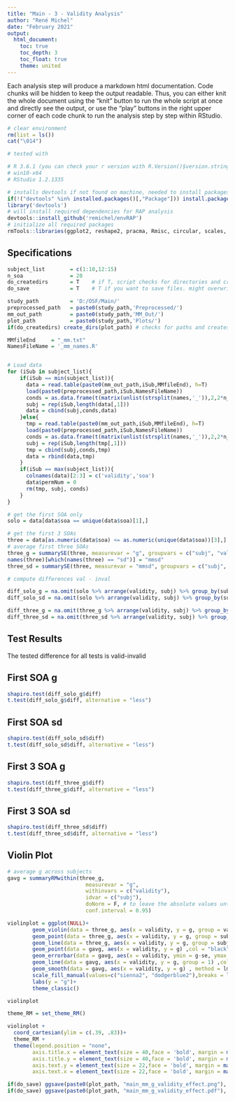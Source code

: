 ```yaml
---
title: "Main - 3 - Validity Analysis"
author: "René Michel"
date: "February 2021"
output: 
  html_document:
    toc: true
    toc_depth: 3
    toc_float: true
    theme: united
---
```


Each analysis step will produce a markdown html documentation. Code chunks will be hidden to keep the output readable. Thus, you can either knit the whole document using the "knit" button to run the whole script at once and directly see the output, or use the "play" buttons in the right upper corner of each code chunk to run the analysis step by step within RStudio.

```r
# clear environment
rm(list = ls())
cat("\014")
```

```r

# tested with 

# R 3.6.1 (you can check your r version with R.Version()$version.string)
# win10-x64
# RStudio 1.2.1335

# installs devtools if not found on machine, needed to install packages from github
if(!("devtools" %in% installed.packages()[,"Package"])) install.packages('devtools')
library('devtools')
# will install required dependencies for RAP analysis
devtools::install_github('remichel/envRAP') 
# initialize all required packages
rmTools::libraries(ggplot2, reshape2, pracma, Rmisc, circular, scales, R.matlab, dplyr, stats, lattice, car, rmTools, knitr, kableExtra) 
```

## Specifications

```r
subject_list        = c(1:10,12:15)
n_soa               = 20 
do_createdirs       = T    # if T, script checks for directories and creates them if necessary
do_save             = T    # T if you want to save files. might overwrite existing datafiles
```


```r
study_path          = 'D:/OSF/Main/'
preprocessed_path   = paste0(study_path,'Preprocessed/')
mm_out_path         = paste0(study_path,'MM_Out/') 
plot_path           = paste0(study_path,'Plots/')
if(do_createdirs) create_dirs(plot_path) # checks for paths and creates them if missing
```

```r

MMfileEnd     = "_mm.txt"
NamesFileName = '_mm_names.R'


# Load data 
for (iSub in subject_list){
    if(iSub == min(subject_list)){
      data = read.table(paste0(mm_out_path,iSub,MMfileEnd), h=T)
      load(paste0(preprocessed_path,iSub,NamesFileName))
      conds = as.data.frame(t(matrix(unlist(strsplit(names,'_')),2,2*n_soa)))
      subj = rep(iSub,length(data[,1]))
      data = cbind(subj,conds,data)
    }else{
      tmp = read.table(paste0(mm_out_path,iSub,MMfileEnd), h=T)
      load(paste0(preprocessed_path,iSub,NamesFileName))
      conds = as.data.frame(t(matrix(unlist(strsplit(names,'_')),2,2*n_soa)))
      subj = rep(iSub,length(tmp[,1]))
      tmp = cbind(subj,conds,tmp)
      data = rbind(data,tmp)
    }
    if(iSub == max(subject_list)){
      colnames(data)[2:3] = c('validity','soa')
      data$permNum = 0
      rm(tmp, subj, conds)
    }
}

```


```r

# get the first SOA only
solo = data[data$soa == unique(data$soa)[1],]

# get the first 3 SOAs
three = data[as.numeric(data$soa) <= as.numeric(unique(data$soa))[3],]
# average first three SOAs
three_g = summarySE(three, measurevar = "g", groupvars = c("subj", "validity"))
names(three)[which(names(three) == "sd")] = "mmsd"
three_sd = summarySE(three, measurevar = "mmsd", groupvars = c("subj", "validity"))

```


```r

# compute differences val - inval

diff_solo_g = na.omit(solo %>% arrange(validity, subj) %>% group_by(subj) %>% mutate(diff = c(diff(g), NA)))
diff_solo_sd = na.omit(solo %>% arrange(validity, subj) %>% group_by(subj) %>% mutate(diff = c(diff(sd), NA)))

diff_three_g = na.omit(three_g %>% arrange(validity, subj) %>% group_by(subj) %>% mutate(diff = c(diff(g), NA)))
diff_three_sd = na.omit(three_sd %>% arrange(validity, subj) %>% group_by(subj) %>% mutate(diff = c(diff(mmsd), NA)))

```

## Test Results

The tested difference for all tests is valid-invalid

## First SOA g
```r

shapiro.test(diff_solo_g$diff)
t.test(diff_solo_g$diff, alternative = "less")

```

## First SOA sd
```r

shapiro.test(diff_solo_sd$diff)
t.test(diff_solo_sd$diff, alternative = "less")

```

## First 3 SOA g
```r

shapiro.test(diff_three_g$diff)
t.test(diff_three_g$diff, alternative = "less")

```

## First 3 SOA sd
```r

shapiro.test(diff_three_sd$diff)
t.test(diff_three_sd$diff, alternative = "less")

```


## Violin Plot

```r

# average g across subjects
gavg = summaryRMwithin(three_g, 
                         measurevar = "g", 
                         withinvars = c("validity"), 
                         idvar = c("subj"), 
                         doNorm = F, # to leave the absolute values untouched, we just want the adjusted SE estimates for withinvars
                         conf.interval = 0.95)

violinplot = ggplot(NULL)+
        geom_violin(data = three_g, aes(x = validity, y = g, group = validity, fill = validity))+
        geom_point(data = three_g, aes(x = validity, y = g, group = subj), size = 2.5)+
        geom_line(data = three_g, aes(x = validity, y = g, group = subj), size = 1, alpha = .3)+
        geom_point(data = gavg, aes(x = validity, y = g) ,col = "black", size = 6)+
        geom_errorbar(data = gavg, aes(x = validity, ymin = g-se, ymax = g+se), size = 1.2, width = .2)+
        geom_line(data = gavg, aes(x = validity, y = g, group = 1) ,col = "black",size = 3)+
        geom_smooth(data = gavg, aes(x = validity, y = g) , method = lm, se = T,size = 3)+
        scale_fill_manual(values=c("sienna2", "dodgerblue2"),breaks = levels(gavg$validity))+
        labs(y = "g")+
        theme_classic()

violinplot

```

```r

theme_RM = set_theme_RM()

violinplot + 
  coord_cartesian(ylim = c(.39, .83))+
  theme_RM +
  theme(legend.position = "none",
        axis.title.x = element_text(size = 40,face = 'bold', margin = margin(t = 40, r = 40, b = 40, l = 40)),
        axis.title.y = element_text(size = 40,face = 'bold', margin = margin(t = 40, r = 40, b = 0, l = 40)),
        axis.text.y = element_text(size = 22,face = 'bold', margin = margin(t = , r = 12, b = 0, l = 0), color = 'black'),
        axis.text.x = element_text(size = 22,face = 'bold', margin = margin(t = 12, r = 0, b = 0, l = 0), color = 'black'))

if(do_save) ggsave(paste0(plot_path, "main_mm_g_validity_effect.png"), device = "png", height = 22, width = 22, units = "cm")
if(do_save) ggsave(paste0(plot_path, "main_mm_g_validity_effect.pdf"), device = "pdf", height = 22, width = 22, units = "cm")
```

